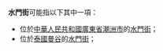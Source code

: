 '''水門街'''可能指以下其中一項：
* 位於[[中華人民共和國|中華人民共和國]][[廣東省|廣東省]][[潮洲市|潮洲市]]的[[水門街_(潮洲市)|水門街]]；
* 位於[[泰國|泰國]][[曼谷|曼谷]]的[[水門街_(曼谷)|水門街]]；

{{disambig|Cat=街道名消歧义}}